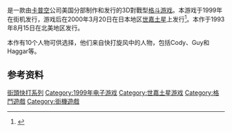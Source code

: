 {{NoteTA
| G1=Games
| 1=zh-cn:快打旋风; zh-tw:街頭快打; zh-hk:快打旋風
}}

{{vgname|快打旋风 复仇|ja=ファイナルファイト リベンジ|en=Final Fight Revenge|cn=快打旋风 复仇|hk=cn|tw=街頭快打 复仇}}是一款由[[卡普空|卡普空]]公司美国分部制作和发行的3D對戰型[[格斗游戏|格斗游戏]]。本游戏于1999年在街机发行，游戏后在2000年3月20日在日本地区[[世嘉土星|世嘉土星]]上发行<ref name="gamefaqs">{{cite web| url = http://www.gamefaqs.com/snes/588333-final-fight-2/data| title = Release information| publisher = [[GameFAQs|GameFAQs]]| date = | accessdate = 2015-11-25| archive-date = 2016-12-06| archive-url = https://web.archive.org/web/20161206164008/http://www.gamefaqs.com/snes/588333-final-fight-2/data| dead-url = no}}</ref>。本作于1993年8月15日在北美地区发行。

本作有10个人物可供选择，他们来自快打旋风中的人物，包括Cody、Guy和Haggar等。

== 参考资料 ==
{{Reflist}}

{{快打旋风系列}}

{{DEFAULTSORT:Final Fight Revenge}}
[[Category:街頭快打系列|]]
[[Category:1999年电子游戏|Category:1999年电子游戏]]
[[Category:世嘉土星游戏|Category:世嘉土星游戏]]
[[Category:格鬥遊戲|Category:格鬥遊戲]]
[[Category:街機遊戲|Category:街機遊戲]]

{{capcom-stub}}
{{fighting-videogame-stub}}